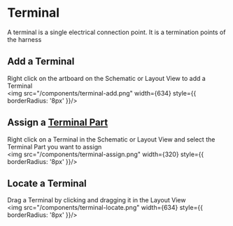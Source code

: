 # Terminal
A terminal is a single electrical connection point. It is a termination points of the harness

## Add a Terminal
Right click on the artboard on the Schematic or Layout View to add a Terminal
<br />
<img src="/components/terminal-add.png" width={634} style={{ borderRadius: '8px' }}/>

## Assign a [Terminal Part](/parts/part-terminal)
Right click on a Terminal in the Schematic or Layout View and select the Terminal Part you want to assign
<br />
<img src="/components/terminal-assign.png" width={320} style={{ borderRadius: '8px' }}/>

## Locate a Terminal
Drag a Terminal by clicking and dragging it in the Layout View
<br />
<img src="/components/terminal-locate.png" width={634} style={{ borderRadius: '8px' }}/>